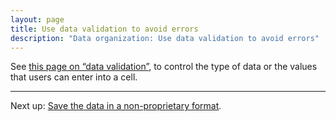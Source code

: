 ```yaml
---
layout: page
title: Use data validation to avoid errors
description: "Data organization: Use data validation to avoid errors"
---
```


See
[this page on "data validation"](https://support.office.com/en-nz/article/Apply-data-validation-to-cells-c743a24a-bc48-41f1-bd92-95b6aeeb73c9),
to control the type of data or the values that users can enter into a cell.

---

Next up: [Save the data in a non-proprietary format](csv_files.html).

